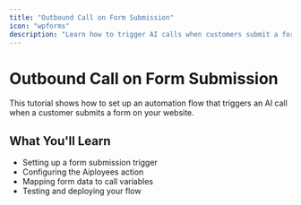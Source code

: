 ```yaml
---
title: "Outbound Call on Form Submission"
icon: "wpforms"
description: "Learn how to trigger AI calls when customers submit a form"
---
```


# Outbound Call on Form Submission

This tutorial shows how to set up an automation flow that triggers an AI call when a customer submits a form on your website.

## What You'll Learn

- Setting up a form submission trigger
- Configuring the Aiployees action
- Mapping form data to call variables
- Testing and deploying your flow